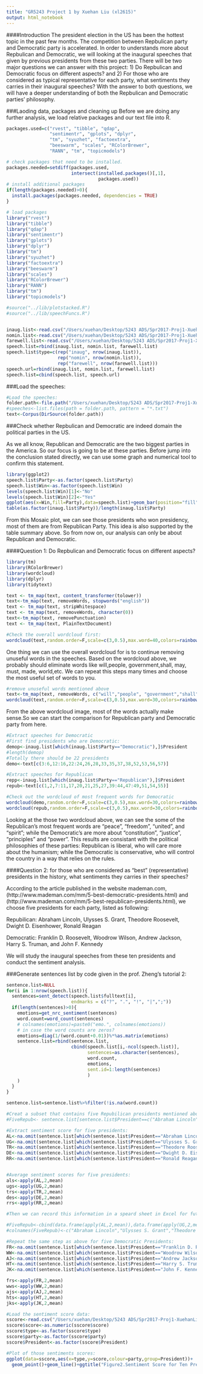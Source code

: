 ```yaml
---
title: "GR5243 Project 1 by Xuehan Liu (xl2615)"
output: html_notebook
---
```


####Introduction
The president election in the US has been the hottest topic in the past few months. The competition between Repbulican party and Democratic party is accelerated. In order to understands more about Repbulican and Democratic, we will looking at the inaugural speeches that given by previous presidents from these two parties. There will be two major questions we can answer with this project: 1) Do Repbulican and Democratic focus on different aspects? and 2) For those who are considered as typical representative for each party, what sentiments they carries in their inaugural speeches? With the answer to both questions, we will have a deeper understanding of both the Repbulican and Democratic parties' philosophy. 

###Laoding data, packages and cleaning up
Before we are doing any further analysis, we load relative packages and our text file into R.
```r
packages.used=c("rvest", "tibble", "qdap", 
                "sentimentr", "gplots", "dplyr",
                "tm", "syuzhet", "factoextra", 
                "beeswarm", "scales", "RColorBrewer",
                "RANN", "tm", "topicmodels")

# check packages that need to be installed.
packages.needed=setdiff(packages.used, 
                        intersect(installed.packages()[,1], 
                                  packages.used))
# install additional packages
if(length(packages.needed)>0){
  install.packages(packages.needed, dependencies = TRUE)
}

# load packages
library("rvest")
library("tibble")
library("qdap")
library("sentimentr")
library("gplots")
library("dplyr")
library("tm")
library("syuzhet")
library("factoextra")
library("beeswarm")
library("scales")
library("RColorBrewer")
library("RANN")
library("tm")
library("topicmodels")

#source("../lib/plotstacked.R")
#source("../lib/speechFuncs.R")


inaug.list<-read.csv("/Users/xuehan/Desktop/5243 ADS/Spr2017-Proj1-XuehanLiu/data/inauglist.csv", stringsAsFactors = FALSE)
nomin.list<-read.csv("/Users/xuehan/Desktop/5243 ADS/Spr2017-Proj1-XuehanLiu/data/nominlist.csv", stringsAsFactors = FALSE)
farewell.list<-read.csv("/Users/xuehan/Desktop/5243 ADS/Spr2017-Proj1-XuehanLiu/data/farewelllist.csv", stringsAsFactors = FALSE)
speech.list=rbind(inaug.list, nomin.list, farewell.list)
speech.list$type=c(rep("inaug", nrow(inaug.list)),
                   rep("nomin", nrow(nomin.list)),
                   rep("farewell", nrow(farewell.list)))
speech.url=rbind(inaug.list, nomin.list, farewell.list)
speech.list=cbind(speech.list, speech.url)
```


###Load the speeches:
```r
#Load the speeches:
folder.path<-file.path("/Users/xuehan/Desktop/5243 ADS/Spr2017-Proj1-XuehanLiu/data/InauguralSpeeches/")
#speeches<-list.files(path = folder.path, pattern = "*.txt")
text<-Corpus(DirSource(folder.path))
```

###Check whether Repbulican and Democratic are indeed domain the political parties in the US. 

As we all know, Republican and Democratic are the two biggest parties in the America. So our focus is going to be at these parties. Before jump into the conclusion stated directly, we can use some graph and numerical tool to confirm this statement.  

```r
library(ggplot2)
speech.list$Party<-as.factor(speech.list$Party)
speech.list$Win<-as.factor(speech.list$Win)
levels(speech.list$Win)[1]<-"No"
levels(speech.list$Win)[2]<-"Yes"
ggplot(aes(x=Win,fill=Party),data=speech.list)+geom_bar(position="fill")+scale_fill_brewer(palette="Set1")+xlab("Winning Presidency")+ylab("Percent")+coord_flip()+theme_bw()+ggtitle("Figure1: Propotion of Winning Presidency")+theme(plot.title=element_text(lineheight=.8))
table(as.factor(inaug.list$Party))/length(inaug.list$Party)
```

From this Mosaic plot, we can see those presidents who won presidency, most of them are from Republican Party. This idea is also supported by the table summary above. So from now on, our analysis can only be about Republican and Democratic. 

####Question 1: Do Repbulican and Democratic focus on different aspects? 

```r
library(tm)
library(RColorBrewer)
library(wordcloud)
library(dplyr)
library(tidytext)

text <- tm_map(text, content_transformer(tolower))
text<-tm_map(text, removeWords, stopwords("english"))
text <- tm_map(text, stripWhitespace)
text <- tm_map(text, removeWords, character(0))
text<-tm_map(text, removePunctuation)
text <- tm_map(text, PlainTextDocument) 

#Check the overall wordcloud first:
wordcloud(text,random.order=F,scale=c(3,0.5),max.word=40,colors=rainbow(40))
```
One thing we can use the overall wordcloud for is to continue removing unuseful words in the speeches. Based on the wordcloud above, we probably should eliminate words like will,people, government,shall, may, must, made, world,etc. We can repeat this steps many times and choose the most useful set of words to you. 

```r
#remove unuseful words mentioned above
text<-tm_map(text, removeWords, c("will","people", "government","shall", "may", "must","made", "world","can","every","country","now","good","upon","states","nation","nations","america","great","national","rights","one","let","new","the","make","without","american","well","time","among","know","years","just","many"))
wordcloud(text,random.order=F,scale=c(3,0.5),max.word=30,colors=rainbow(40))
```

From the above wordcloud image, most of the words actually make sense.So we can start the comparison for Republican party and Democratic party from here.

```r
#Extract speeches for Democratic
#First find presidents who are Democratic:
demop<-inaug.list[which(inaug.list$Party=="Democratic"),]$President
#length(demop)
#Totally there should be 22 presidents
demo<-text[c(3:6,12:16,22:24,26,28,33,35,37,38,52,53,56,57)]

#Extract speeches for Republican 
repp<-inaug.list[which(inaug.list$Party=="Republican"),]$President
repub<-text[c(1,2,7:11,17,20,21,25,27,39:44,47:49,51,54,55)]

#Check out the wordcloud of most frequent words for Democratic
wordcloud(demo,random.order=F,scale=c(3,0.5),max.word=30,colors=rainbow(40))
wordcloud(repub,random.order=F,scale=c(3,0.5),max.word=30,colors=rainbow(40))
```

Looking at the those two wordcloud above, we can see the some of the Republican's most frequent words are "peace", "freedom", "united", and "spirit"; while the Democratic's are more about "constitution", "justice", "principles" and "power". This results are consistant with the political philosophies of these parties: Republican is liberal, who will care more about the humanism; while the Democratic is conservative, who will control the country in a way that relies on the rules. 

####Question 2: for those who are considered as "best" (representative) presidents in the history, what sentiments they carries in their speeches?

According to the article published in the website mademan.com, (http://www.mademan.com/mm/5-best-democratic-presidents.html) and (http://www.mademan.com/mm/5-best-republican-presidents.html), we choose five presidents for each party, listed as following: 

Repubilican: Abraham Lincoln, Ulysses S. Grant, Theodore Roosevelt, Dwight D. Eisenhower, Ronald Reagan

Democratic: Franklin D. Roosevelt, Woodrow Wilson, Andrew Jackson, Harry S. Truman, and John F. Kennedy

We will study the inaugural speeches from these ten presidents and conduct the sentiment analysis. 

###Generate sentences list by code given in the prof. Zheng's tutorial 2:
```r
sentence.list=NULL
for(i in 1:nrow(speech.list)){
  sentences=sent_detect(speech.list$fulltext[i],
                        endmarks = c("?", ".", "!", "|",";"))
  if(length(sentences)>0){
    emotions=get_nrc_sentiment(sentences)
    word.count=word_count(sentences)
    # colnames(emotions)=paste0("emo.", colnames(emotions))
    # in case the word counts are zeros?
    emotions=diag(1/(word.count+0.01))%*%as.matrix(emotions)
    sentence.list=rbind(sentence.list, 
                        cbind(speech.list[i,-ncol(speech.list)],
                              sentences=as.character(sentences), 
                              word.count,
                              emotions,
                              sent.id=1:length(sentences)
                              )
    )
  }
}

sentence.list=sentence.list%>%filter(!is.na(word.count))
```



```r
#Creat a subset that contains five Repubilican presidents mentioned above
#FiveRepub<- sentence.list[sentence.list$President==c("Abraham Lincoln","Ulysses S. Grant","Theodore Roosevelt","Dwight D. Eisenhower","Ronald Reagan"),13:22]

#Extract sentiment score for five presidents:
AL<-na.omit(sentence.list[which(sentence.list$President=="Abraham Lincoln"),13:22])
UG<-na.omit(sentence.list[which(sentence.list$President=="Ulysses S. Grant"),13:22])
TR<-na.omit(sentence.list[which(sentence.list$President=="Theodore Roosevelt"),13:22])
DE<-na.omit(sentence.list[which(sentence.list$President=="Dwight D. Eisenhower"),13:22])
RR<-na.omit(sentence.list[which(sentence.list$President=="Ronald Reagan"),13:22])


#Average sentiment scores for five presidents:
als<-apply(AL,2,mean)
ugs<-apply(UG,2,mean)
trs<-apply(TR,2,mean)
des<-apply(DE,2,mean)
rrs<-apply(RR,2,mean)

#Then we can record this information in a speard sheet in Excel for future use. 

#FiveRepub<-cbind(data.frame(apply(AL,2,mean)),data.frame(apply(UG,2,mean)),data.frame(apply(TR,2,mean)),data.frame(apply(DE,2,mean)),data.frame(apply(RR,2,mean)))
#colnames(FiveRepub)<-c("Abraham Lincoln","Ulysses S. Grant","Theodore Roosevelt","Dwight D. Eisenhower","Ronald Reagan")

#Repeat the same step as above for five Democratic Presidents:
FR<-na.omit(sentence.list[which(sentence.list$President=="Franklin D. Roosevelt"),13:22])
WW<-na.omit(sentence.list[which(sentence.list$President=="Woodrow Wilson"),13:22])
AJ<-na.omit(sentence.list[which(sentence.list$President=="Andrew Jackson"),13:22])
HT<-na.omit(sentence.list[which(sentence.list$President=="Harry S. Truman"),13:22])
JK<-na.omit(sentence.list[which(sentence.list$President=="John F. Kennedy"),13:22])

frs<-apply(FR,2,mean)
wws<-apply(WW,2,mean)
ajs<-apply(AJ,2,mean)
hts<-apply(HT,2,mean)
jks<-apply(JK,2,mean)

#Load the sentiment score data:
sscore<-read.csv("/Users/xuehan/Desktop/5243 ADS/Spr2017-Proj1-XuehanLiu/data/sentiment score.csv")
sscore$score<-as.numeric(sscore$score)
sscore$type<-as.factor(sscore$type)
sscore$party<-as.factor(sscore$party)
sscore$President<-as.factor(sscore$President)

#Plot of those sentiments scores:
ggplot(data=sscore,aes(x=type,y=score,colour=party,group=President))+
  geom_point()+geom_line()+ggtitle("Figure2.Sentiment Score for Ten Presidents")+theme_bw()


```





